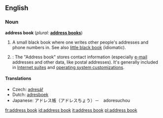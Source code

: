 ==English==

===Noun===
'''address book'''  (''plural:'' '''[[address books]]''')
# A small black book where one writes other people's addresses and phone numbers in.  See also [[little black book]] (idiomatic).
# {{computing}}: The "Address book" stores contact information (especially [[e-mail]] addresses and other data, like postal addresses).  It's generally included in [[w:Internet suite|Internet suites]] and  [[w:operating  system|operating system customizations]].

====Translations====
* Czech: [[adresář]] {{m}}
*Dutch: [[adresboek]] {{n}}
*Japanese: アドレス帳（アドレスちょう）－　adoresuchou

[[fr:address book]]
[[id:address book]]
[[it:address book]]
[[pl:address book]]